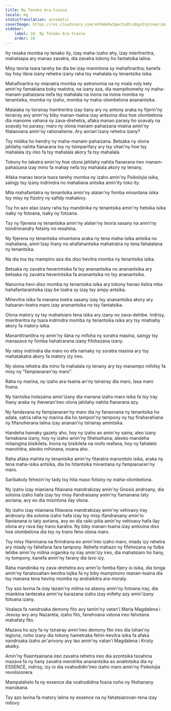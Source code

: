 ```yaml
---
title: Ny Tenako Ara-tsaina
locale: mg
statusTranslation: automatic
coverImage: https://res.cloudinary.com/xmfm6mhw3gwctndtcubgx2rptnae/image/upload/v1741354419/small_cover_la_gran_rebelion_28716e29d2.webp
sidebar:
    label: 10. Ny Tenako Ara-tsaina
    order: 10
---
```

Ity resaka momba ny tenako ity, izay maha-izaho ahy, izay mieritreritra, mahatsapa ary manao zavatra, dia zavatra tokony ho fantatsika lalina.

Misy teoria tsara tarehy be dia be izay manintona sy mahafinaritra; kanefa tsy hisy ilàna izany rehetra izany raha tsy mahalala ny tenantsika isika.

Mahafinaritra ny mianatra momba ny astronomia na ny miala voly kely amin'ny famakiana boky matotra, na izany aza, dia mampihomehy ny maha-manam-pahaizana nefa tsy mahalala na inona na inona momba ny tenantsika, momba ny izaho, momba ny maha-olombelona ananantsika.

Malalaka ny tsirairay hieritreritra izay tiany ary ny antony araka ny fijerin'ny tsirairay avy amin'ny biby manan-tsaina izay antsoina diso hoe olombelona dia manome vahana ny zava-drehetra, afaka manao parasy ho soavaly na soavaly ho parasy; maro ny olona manam-pahaizana miaina amin'ny filalaovana amin'ny rationalisme. Ary aorian'izany rehetra izany?

Tsy midika ho hendry ny maha-manam-pahaizana. Betsaka ny olona jahilahy nahita fianarana toy ny tsimparifary ary tsy vitan'ny hoe tsy mahalala izy ireo fa tsy mahalala akory fa tsy mahalala.

Tokony ho takatra amin'ny hoe olona jahilahy nahita fianarana ireo manam-pahaizana izay mino fa mahay nefa tsy mahalala akory ny tenany.

Afaka manao teoria tsara tarehy momba ny izaho amin'ny Psikolojia isika, saingy tsy izany indrindra no mahaliana antsika amin'ity toko ity.

Mila mahafantatra ny tenantsika amin'ny alalan'ny fomba mivantana isika tsy misy ny fizotry ny safidy mahakivy.

Tsy ho azo atao izany raha tsy mandinika ny tenantsika amin'ny hetsika isika isaky ny fotoana, isaky ny fotoana.

Tsy ny fijerena ny tenantsika amin'ny alalan'ny teoria sasany na amin'ny tsindrimandry fotsiny no resahina.

Ny fijerena ny tenantsika mivantana araka ny tena maha-isika antsika no mahaliana; amin'izay ihany no ahafahantsika mahatratra ny tena fahalalana ny tenantsika.

Na dia toa tsy mampino aza dia diso hevitra momba ny tenantsika isika.

Betsaka ny zavatra heverintsika fa tsy ananantsika no ananantsika ary betsaka ny zavatra heverintsika fa ananantsika no tsy ananantsika.

Nanorina hevi-diso momba ny tenantsika isika ary tokony hanao lisitra mba hahafantarantsika izay be loatra sy izay tsy ampy antsika.

Mihevitra isika fa manana toetra sasany izay tsy ananantsika akory ary hatsaran-toetra maro izay ananantsika no tsy fantatsika.

Olona matory sy tsy mahatsiaro tena isika ary izany no zava-dehibe. Indrisy, mieritreritra ny tsara indrindra momba ny tenantsika isika ary tsy miahiahy akory fa matory isika.

Manantitrantitra ny amin'ny ilàna ny mifoha ny soratra masina, saingy tsy manazava ny fomba hahatrarana izany fifohazana izany.

Ny ratsy indrindra dia maro no efa namaky ny soratra masina ary tsy mahatakatra akory fa matory izy ireo.

Ny olona rehetra dia mino fa mahalala ny tenany ary tsy manampo mihitsy fa misy ny "fampianaran'ny maro".

Raha ny marina, ny izaho ara-tsaina an'ny tsirairay dia maro, lasa maro foana.

Ny tiantsika holazaina amin'izany dia manana izaho maro isika fa tsy iray ihany araka ny iheveran'ireo olona jahilahy nahita fianarana azy.

Ny fandavana ny fampianaran'ny maro dia ny fanaovana ny tenantsika ho adala, satria raha ny marina dia ho tampon'ny tampony ny tsy firaharahiana ny fifanoherana lalina izay ananan'ny tsirairay amintsika.

Handeha hamaky gazety aho, hoy ny izaho ao amin'ny saina; aleo izany famakiana izany, hoy ny izaho amin'ny fihetsehana; aleoko mandeha mitaingina bisikileta. Inona ny bisikileta na mofo mafana, hoy ny fahatelo manohitra; aleoko mihinana, noana aho.

Raha afaka mahita ny tenantsika amin'ny fitaratra manontolo isika, araka ny tena maha-isika antsika, dia ho hitantsika mivantana ny fampianaran'ny maro.

Saribakoly fehezin'ny tady tsy hita maso fotsiny ny maha-olombelona.

Ny izaho izay mianiana fitiavana mandrakizay amin'ny Gnosis androany, dia soloina izaho hafa izay tsy misy ifandraisany amin'ny fianianana taty aoriana; avy eo dia misintona ilay olona.

Ny izaho izay mianiana fitiavana mandrakizay amin'ny vehivavy iray androany dia soloina izaho hafa izay tsy misy ifandraisany amin'io fianianana io taty aoriana, avy eo dia raiki-pitia amin'ny vehivavy hafa ilay olona ary rava ilay trano karatra. Ny biby manan-tsaina izay antsoina diso hoe olombelona dia toy ny trano feno olona maro.

Tsy misy filaminana na firindrana eo amin'ireo izaho maro, miady izy rehetra ary miady ny fahefana fara tampony. Rehefa mahazo ny fifehezana ny foibe lehibe amin'ny milina organika ny iray amin'izy ireo, dia mahatsiaro ho hany, ny tompony, kanefa amin'ny farany dia lavo izy.

Raha mandinika ny zava-drehetra avy amin'io fomba fijery io isika, dia tonga amin'ny fanatsoahan-kevitra lojika fa ny biby mampinono manan-tsaina dia tsy manana tena heviny momba ny andraikitra ara-moraly.

Tsy azo lavina fa izay lazain'ny milina na ataony amin'ny fotoana iray, dia miankina tanteraka amin'ny karazana izaho izay mifehy azy amin'izany fotoana izany.

Voalaza fa nandroaka demony fito avy tamin'ny vatan'i Maria Magdalena i Jesosy avy any Nazareta, izaho fito, fanehoana velona ireo fahotana mahafaty fito.

Mazava ho azy fa ny tsirairay amin'ireo demony fito ireo dia lohan'ny legiona, noho izany dia tokony hametraka fehin-kevitra isika fa afaka nandroaka izaho an'arivony avy tao amin'ny vatan'i Magdalena i Kristy akaiky.

Amin'ny fisaintsainana ireo zavatra rehetra ireo dia azontsika tsoahina mazava fa ny hany zavatra mendrika ananantsika ao anatintsika dia ny ESSENCE, indrisy, izy io dia voahodidin'ireo izaho maro amin'ny Psikolojia revolisionera.

Mampalahelo fa ny essence dia voahodidina foana noho ny fitohanany manokana.

Tsy azo lavina fa matory lalina ny essence na ny fahatsiarovan-tena izay mitovy.


